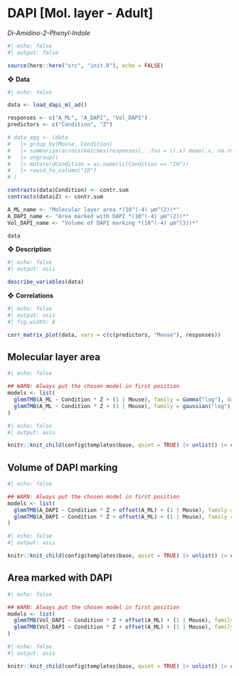 # DAPI [Mol. layer - Adult]

*Di-Amidino-2-Phenyl-Indole*

```r
#| echo: false
#| output: false

source(here::here("src", "init.R"), echo = FALSE)
```

❖ **Data**

```r
#| echo: false

data <- load_dapi_ml_ad()

responses <- c("A_ML", "A_DAPI", "Vol_DAPI")
predictors <- c("Condition", "Z")

# data_agg <- (data
#   |> group_by(Mouse, Condition) 
#   |> summarize(across(matches(responses), .fns = \(.x) mean(.x, na.rm = T))) 
#   |> ungroup() 
#   |> mutate(dCondition = as.numeric(Condition == "IH")) 
#   |> rowid_to_column("ID")
# )

contrasts(data$Condition) <- contr.sum
contrasts(data$Z) <- contr.sum

A_ML_name <- "Molecular layer area *(10^(-4) μm^(2))*"
A_DAPI_name <- "Area marked with DAPI *(10^(-4) μm^(2))*"
Vol_DAPI_name <- "Volume of DAPI marking *(10^(-4) μm^(3))*"

data
```

❖ **Description**

```r
#| echo: false
#| output: asis

describe_variables(data)
```

❖ **Correlations**

```r
#| echo: false
#| output: asis
#| fig.width: 8

corr_matrix_plot(data, vars = c(c(predictors, "Mouse"), responses))
```


## Molecular layer area

```r
#| echo: false

## WARN: Always put the chosen model in first position
models <- list(
  glmmTMB(A_ML ~ Condition * Z + (1 | Mouse), family = Gamma("log"), data = data, REML = TRUE), 
  glmmTMB(A_ML ~ Condition * Z + (1 | Mouse), family = gaussian("log"), data = data, REML = TRUE)
)
```

```r
#| echo: false
#| output: asis

knitr::knit_child(config$templates$base, quiet = TRUE) |> unlist() |> cat(sep = '\n')
```


## Volume of DAPI marking

```r
#| echo: false

## WARN: Always put the chosen model in first position
models <- list(
  glmmTMB(A_DAPI ~ Condition * Z + offset(A_ML) + (1 | Mouse), family = Gamma("log"), data = data, REML = TRUE), 
  glmmTMB(A_DAPI ~ Condition * Z + offset(A_ML) + (1 | Mouse), family = gaussian("log"), data = data, REML = TRUE)
)
```

```r
#| echo: false
#| output: asis

knitr::knit_child(config$templates$base, quiet = TRUE) |> unlist() |> cat(sep = '\n')
```


## Area marked with DAPI

```r
#| echo: false

## WARN: Always put the chosen model in first position
models <- list(
  glmmTMB(Vol_DAPI ~ Condition * Z + offset(A_ML) + (1 | Mouse), family = Gamma("log"), data = data, REML = TRUE), 
  glmmTMB(Vol_DAPI ~ Condition * Z + offset(A_ML) + (1 | Mouse), family = gaussian("log"), data = data, REML = TRUE)
)
```

```r
#| echo: false
#| output: asis

knitr::knit_child(config$templates$base, quiet = TRUE) |> unlist() |> cat(sep = '\n')
```